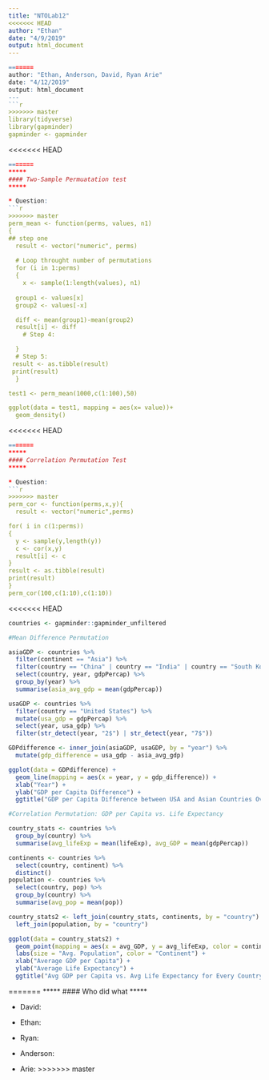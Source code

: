 ```yaml
---
title: "NTOLab12"
<<<<<<< HEAD
author: "Ethan"
date: "4/9/2019"
output: html_document
---
```


```r
=======
author: "Ethan, Anderson, David, Ryan Arie"
date: "4/12/2019"
output: html_document
---
```r
>>>>>>> master
library(tidyverse)
library(gapminder)
gapminder <- gapminder
```
<<<<<<< HEAD

```r
=======
*****
#### Two-Sample Permuatation test
*****

* Question: 
```r
>>>>>>> master
perm_mean <- function(perms, values, n1)
{
## step one
  result <- vector("numeric", perms)
  
  # Loop throught number of permutations
  for (i in 1:perms)
  {
    x <- sample(1:length(values), n1)
  
  group1 <- values[x]
  group2 <- values[-x]

  diff <- mean(group1)-mean(group2)
  result[i] <- diff
    # Step 4:

  }
  # Step 5:
 result <- as.tibble(result)
 print(result)
  }

test1 <- perm_mean(1000,c(1:100),50)

ggplot(data = test1, mapping = aes(x= value))+
  geom_density()

```
<<<<<<< HEAD

```r
=======
*****
#### Correlation Permutation Test
*****

* Question: 
```r
>>>>>>> master
perm_cor <- function(perms,x,y){
  result <- vector("numeric",perms)

for( i in c(1:perms))
{
  y <- sample(y,length(y))
  c <- cor(x,y)
  result[i] <- c
}
result <- as.tibble(result)
print(result)
}
perm_cor(100,c(1:10),c(1:10))

```
<<<<<<< HEAD

```r

countries <- gapminder::gapminder_unfiltered

#Mean Difference Permutation

asiaGDP <- countries %>%
  filter(continent == "Asia") %>%
  filter(country == "China" | country == "India" | country == "South Korea" | country == "Japan" | country == "Indonesia") %>%
  select(country, year, gdpPercap) %>%
  group_by(year) %>%
  summarise(asia_avg_gdp = mean(gdpPercap))

usaGDP <- countries %>%
  filter(country == "United States") %>%
  mutate(usa_gdp = gdpPercap) %>%
  select(year, usa_gdp) %>%
  filter(str_detect(year, "2$") | str_detect(year, "7$"))

GDPdifference <- inner_join(asiaGDP, usaGDP, by = "year") %>%
  mutate(gdp_difference = usa_gdp - asia_avg_gdp)

ggplot(data = GDPdifference) +
  geom_line(mapping = aes(x = year, y = gdp_difference)) +
  xlab("Year") +
  ylab("GDP per Capita Difference") +
  ggtitle("GDP per Capita Difference between USA and Asian Countries Over Time", subtitle = "Asian Countries Include: China, India, Japan, Indonesia, South Korea (top 5 Asia GDP's)")

#Correlation Permutation: GDP per Capita vs. Life Expectancy

country_stats <- countries %>%
  group_by(country) %>%
  summarise(avg_lifeExp = mean(lifeExp), avg_GDP = mean(gdpPercap))

continents <- countries %>%
  select(country, continent) %>%
  distinct()
population <- countries %>%
  select(country, pop) %>%
  group_by(country) %>%
  summarise(avg_pop = mean(pop))

country_stats2 <- left_join(country_stats, continents, by = "country") %>%
  left_join(population, by = "country")

ggplot(data = country_stats2) +
  geom_point(mapping = aes(x = avg_GDP, y = avg_lifeExp, color = continent, size = avg_pop)) +
  labs(size = "Avg. Population", color = "Continent") +
  xlab("Average GDP per Capita") +
  ylab("Average Life Expectancy") +
  ggtitle("Avg GDP per Capita vs. Avg Life Expectancy for Every Country (1952-2007)")
```
=======
*****
#### Who did what
*****

* David:

* Ethan:

* Ryan:

* Anderson:

* Arie:
>>>>>>> master
